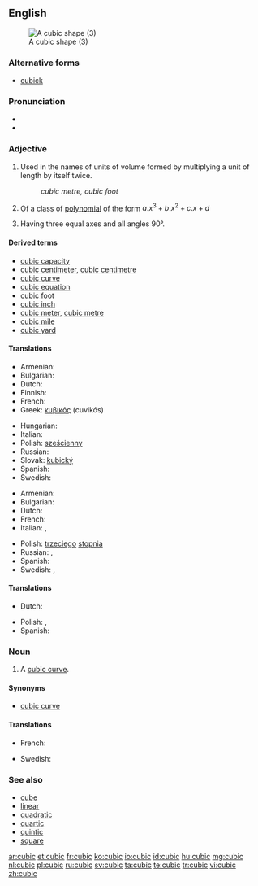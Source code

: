 ==English==
[[Image:Cubic.svg|thumb|A cubic shape (3)]]

===Alternative forms===
* [[cubick]] {{qualifier|obsolete}}

===Pronunciation===
* {{IPA|/ˈkjuː.bɪk/}}
* {{rhymes|uːbɪk}}

===Adjective===
{{en-adj|-}}

# {{geometry}} Used in the names of units of volume formed by multiplying a unit of length by itself twice. <!--note: this is correct; although there are three factors, there are only two multiplications-->
#: ''cubic metre, cubic foot''
# {{algebraic geometry}} Of a class of [[polynomial]] of the form <math> a.x^3 + b.x^2 + c.x + d </math>
# {{crystallography}} Having three equal axes and all angles 90°.

====Derived terms====
* [[cubic capacity]]
* [[cubic centimeter]], [[cubic centimetre]]
* [[cubic curve]]
* [[cubic equation]]
* [[cubic foot]]
* [[cubic inch]]
* [[cubic meter]], [[cubic metre]]
* [[cubic mile]]
* [[cubic yard]]

====Translations====
{{trans-top|in the name of units of volume}}
* Armenian: {{t-|hy|խորանարդ|tr=xoranard}}
* Bulgarian: {{t+|bg|кубичен}}
* Dutch: {{t+|nl|kubiek}}
* Finnish: {{t+|fi|kuutio|alt=kuutio-}}
* French: {{t+|fr|cube}}
* Greek: [[κυβικός]] (cuvikós)
{{trans-mid}}
* Hungarian: {{t-|hu|köb|alt=köb-}}
* Italian: {{t+|it|cubo}}
* Polish: [[sześcienny]] {{m}}
* Russian: {{t+|ru|кубический|tr=kubíč'eskij}}
* Slovak: [[kubický]]
* Spanish: {{t-|es|cúbico|m}}
* Swedish: {{t-|sv|kubik-}}
{{trans-bottom}}

{{trans-top|of a polynomial of third degree}}
* Armenian: {{t-|hy|խորանարդ|tr=xoranard}}
* Bulgarian: {{t+|bg|кубичен}}
* Dutch: {{t-|nl|derdegraads}}
* French: {{t+|fr|cubique}}
* Italian: {{t+|it|cubico|m}}, {{t+|it|cubica|f}}
{{trans-mid}}
* Polish: [[trzeci]]ego [[stopień|stopnia]]
* Russian: {{t+|ru|кубический|tr=kubíč'eskij}}, {{t-|ru|третьей степени|tr=tr'ét'jej st'ép'eni}}
* Spanish: {{t-|es|cúbico}}
* Swedish: {{t-|sv|tredjegrads-}}, {{t+|sv|kubisk}}
{{trans-bottom}}

====Translations====
{{trans-top|Having three equal axes and all angles 90°}}
* Dutch: {{t+|nl|kubisch}}
{{trans-mid}}
* Polish: {{t+|pl|regularny|m}}, {{t-|pl|kubiczny|m}}
* Spanish: {{t-|es|cúbico|m}}
{{trans-bottom}}

===Noun===
{{en-noun}}

# {{algebraic geometry}} A [[cubic curve]].

====Synonyms====
* [[cubic curve]]

====Translations====
{{trans-top|cubic curve}}
* French: {{t+|fr|cubique|f}}
{{trans-mid}}
* Swedish: {{t-|sv|tredjegradskurva|c}}
{{trans-bottom}}

===See also===
* [[cube]]
* [[linear]]
* [[quadratic]]
* [[quartic]]
* [[quintic]]
* [[square]]

[[ar:cubic]]
[[et:cubic]]
[[fr:cubic]]
[[ko:cubic]]
[[io:cubic]]
[[id:cubic]]
[[hu:cubic]]
[[mg:cubic]]
[[nl:cubic]]
[[pl:cubic]]
[[ru:cubic]]
[[sv:cubic]]
[[ta:cubic]]
[[te:cubic]]
[[tr:cubic]]
[[vi:cubic]]
[[zh:cubic]]
